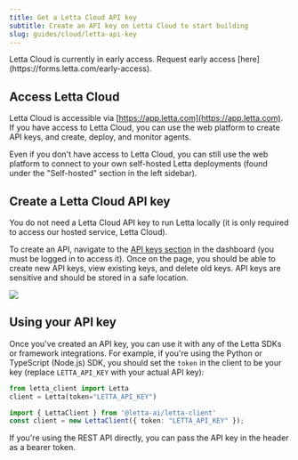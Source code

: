 ```yaml
---
title: Get a Letta Cloud API key
subtitle: Create an API key on Letta Cloud to start building
slug: guides/cloud/letta-api-key
---
```


<Note>
Letta Cloud is currently in early access. Request early access [here](https://forms.letta.com/early-access).
</Note>

## Access Letta Cloud

Letta Cloud is accessible via [https://app.letta.com](https://app.letta.com).
If you have access to Letta Cloud, you can use the web platform to create API keys, and create, deploy, and monitor agents.

Even if you don't have access to Letta Cloud, you can still use the web platform to connect to your own self-hosted Letta deployments (found under the "Self-hosted" section in the left sidebar).

## Create a Letta Cloud API key

<Info>
You do not need a Letta Cloud API key to run Letta locally (it is only required to access our hosted service, Letta Cloud).
</Info>

To create an API, navigate to the [API keys section](https://app.letta.com/api-keys) in the dashboard (you must be logged in to access it).
Once on the page, you should be able to create new API keys, view existing keys, and delete old keys.
API keys are sensitive and should be stored in a safe location.

<img className="w-300" src="/images/letta_cloud_api_key_gen.png" />

## Using your API key

Once you've created an API key, you can use it with any of the Letta SDKs or framework integrations.
For example, if you're using the Python or TypeScript (Node.js) SDK, you should set the `token` in the client to be your key (replace `LETTA_API_KEY` with your actual API key):
<CodeGroup>
```python title="python" maxLines=50
from letta_client import Letta
client = Letta(token="LETTA_API_KEY")
```
```typescript maxLines=50 title="node.js"
import { LettaClient } from '@letta-ai/letta-client'
const client = new LettaClient({ token: "LETTA_API_KEY" });
```
</CodeGroup>


If you're using the REST API directly, you can pass the API key in the header as a bearer token.
